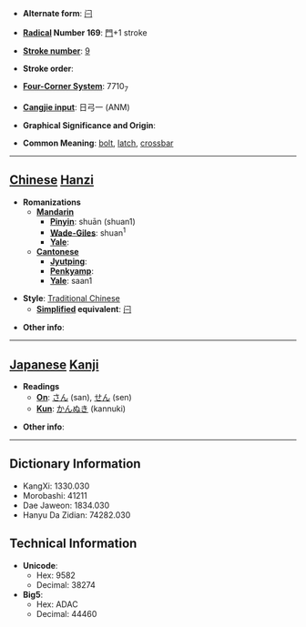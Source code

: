 * '''Alternate form''': [[闩]]

* '''[[Wiktionary:Chinese radical index| Radical]] Number 169''': [[Wiktionary:Chinese radical index 門|門]]+1 stroke

* '''[[Wiktionary:Chinese total strokes index|Stroke number]]''': [[Wiktionary:Chinese total strokes index 9|9]]

* '''Stroke order''': 

* '''[[Wiktionary:Chinese four corner index|Four-Corner System]]''': 7710<sub>7</sub>

* '''[[Wiktionary:Chinese Cangjie index|Cangjie input]]''': 日弓一 (ANM)

* '''Graphical Significance and Origin''': 

* '''Common Meaning''': [[bolt]], [[latch]], [[crossbar]]

----

== [[Chinese]] [[Hanzi]] ==

* '''Romanizations'''
** '''[[Mandarin]]'''
*** '''[[Pinyin]]''': shuān (shuan1)
*** '''[[Wade-Giles]]''': shuan<sup>1</sup>
*** '''[[Yale]]''': 
** '''[[Cantonese]]'''
*** '''[[Jyutping]]''':
*** '''[[Penkyamp]]''': 
*** '''[[Yale]]''': saan1

* '''Style''': [[Traditional Chinese]] 
** '''[[Simplified Chinese|Simplified]] equivalent''': [[闩]]

* '''Other info''': 

----

== [[Japanese]] [[Kanji]] ==

* '''Readings'''
** '''[[On]]''': [[さん]] (san), [[せん]] (sen)
** '''[[Kun]]''': [[かんぬき]] (kannuki)

* '''Other info''':  

----

== Dictionary Information ==

* KangXi: 1330.030
* Morobashi: 41211
* Dae Jaweon: 1834.030
* Hanyu Da Zidian: 74282.030

== Technical Information ==

* '''Unicode''':
** Hex: 9582
** Decimal: 38274
* '''Big5''':
** Hex: ADAC
** Decimal: 44460